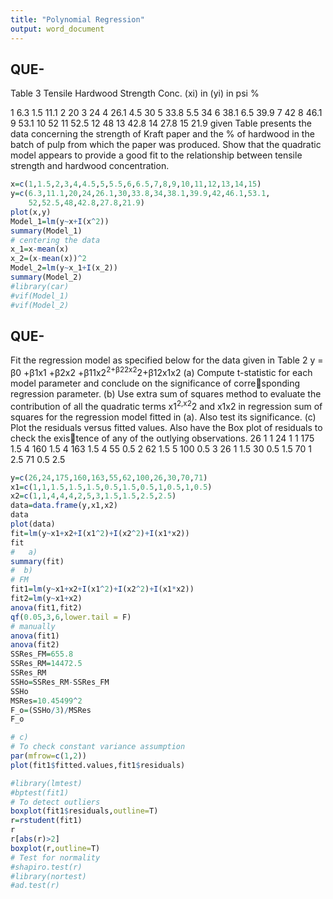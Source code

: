 ---
title: "Polynomial Regression"
output: word_document
---

## QUE-
 Table 3          Tensile
Hardwood          Strength
Conc. (xi) in      (yi) in psi
%

1 6.3
1.5 11.1
2 20
3 24
4 26.1
4.5 30
5 33.8
5.5 34
6 38.1
6.5 39.9
7 42
8 46.1
9 53.1
10 52
11 52.5
12 48
13 42.8
14 27.8
15 21.9
given Table  presents the data concerning the strength of Kraft paper and the % of hardwood in the
batch of pulp from which the paper was produced. Show that the quadratic model appears to
provide a good fit to the relationship between tensile strength and hardwood concentration.


```{r}
x=c(1,1.5,2,3,4,4.5,5,5.5,6,6.5,7,8,9,10,11,12,13,14,15)
y=c(6.3,11.1,20,24,26.1,30,33.8,34,38.1,39.9,42,46.1,53.1,
    52,52.5,48,42.8,27.8,21.9)
plot(x,y)
Model_1=lm(y~x+I(x^2))
summary(Model_1)
# centering the data
x_1=x-mean(x)
x_2=(x-mean(x))^2
Model_2=lm(y~x_1+I(x_2))
summary(Model_2)
#library(car)
#vif(Model_1)
#vif(Model_2)
```

## QUE-
Fit the regression model as specified below for the data given in Table 2
y = β0 +β1x1 +β2x2 +β11x2^2+β22x2^2+β12x1x2
(a) Compute t-statistic for each model parameter and conclude on the significance of corresponding regression parameter.
(b) Use extra sum of squares method to evaluate the contribution of all the quadratic terms x1^2,x2^2
and x1x2 in regression sum of squares for the regression model fitted in (a). Also test its significance.
(c) Plot the residuals versus fitted values. Also have the Box plot of residuals to check the existence of any of the outlying observations.
26 1 1 
24 1 1
175 1.5 4 
160 1.5 4 
163 1.5 4 
55 0.5 2 
62 1.5 5 
100 0.5 3 
26 1 1.5 
30 0.5 1.5 
70 1 2.5 
71 0.5 2.5


```{r}
y=c(26,24,175,160,163,55,62,100,26,30,70,71)
x1=c(1,1,1.5,1.5,1.5,0.5,1.5,0.5,1,0.5,1,0.5)
x2=c(1,1,4,4,4,2,5,3,1.5,1.5,2.5,2.5)
data=data.frame(y,x1,x2)
data
plot(data)
fit=lm(y~x1+x2+I(x1^2)+I(x2^2)+I(x1*x2))
fit  
#   a)
summary(fit)
#  b) 
# FM
fit1=lm(y~x1+x2+I(x1^2)+I(x2^2)+I(x1*x2))
fit2=lm(y~x1+x2)  
anova(fit1,fit2)
qf(0.05,3,6,lower.tail = F)
# manually
anova(fit1)
anova(fit2)
SSRes_FM=655.8  
SSRes_RM=14472.5 
SSRes_RM
SSHo=SSRes_RM-SSRes_FM
SSHo
MSRes=10.45499^2
F_o=(SSHo/3)/MSRes
F_o

# c)
# To check constant variance assumption
par(mfrow=c(1,2))
plot(fit1$fitted.values,fit1$residuals)

#library(lmtest)
#bptest(fit1)
# To detect outliers
boxplot(fit1$residuals,outline=T)
r=rstudent(fit1)
r
r[abs(r)>2]
boxplot(r,outline=T)
# Test for normality
#shapiro.test(r)
#library(nortest)
#ad.test(r)
```



